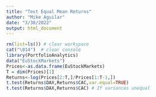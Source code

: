 ```yaml
---
title: "Test Equal Mean Returns"
author: "Mike Aguilar"
date: "3/30/2022"
output: html_document
---
```



<!-- ### Test Equal Mean Returns -->
```r
rm(list=ls()) # clear workspace
cat("\014")  # clear console
library(PortfolioAnalytics)
data("EuStockMarkets")
Prices<-as.data.frame(EuStockMarkets)
T = dim(Prices)[1]
Returns<-log(Prices[2:T,]/Prices[1:T-1,])
t.test(Returns$DAX,Returns$CAC,var.equal=TRUE)
t.test(Returns$DAX,Returns$CAC) # If variances unequal

```